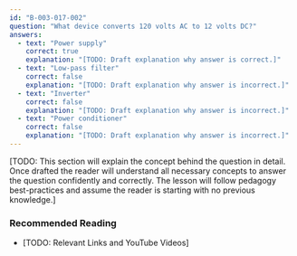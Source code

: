 ```yaml
---
id: "B-003-017-002"
question: "What device converts 120 volts AC to 12 volts DC?"
answers:
  - text: "Power supply"
    correct: true
    explanation: "[TODO: Draft explanation why answer is correct.]"
  - text: "Low-pass filter"
    correct: false
    explanation: "[TODO: Draft explanation why answer is incorrect.]"
  - text: "Inverter"
    correct: false
    explanation: "[TODO: Draft explanation why answer is incorrect.]"
  - text: "Power conditioner"
    correct: false
    explanation: "[TODO: Draft explanation why answer is incorrect.]"
---
```


[TODO: This section will explain the concept behind the question in detail. Once drafted the reader will understand all necessary concepts to answer the question confidently and correctly. The lesson will follow pedagogy best-practices and assume the reader is starting with no previous knowledge.]

### Recommended Reading

- [TODO: Relevant Links and YouTube Videos]
